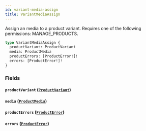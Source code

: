 ```yaml
---
id: variant-media-assign
title: VariantMediaAssign
---
```


Assign an media to a product variant. Requires one of the following permissions: MANAGE_PRODUCTS.

```graphql
type VariantMediaAssign {
  productVariant: ProductVariant
  media: ProductMedia
  productErrors: [ProductError!]!
  errors: [ProductError!]!
}
```

### Fields

#### `productVariant` ([`ProductVariant`](../../../developer/api-reference/objects/product-variant))

#### `media` ([`ProductMedia`](../../../developer/api-reference/objects/product-media))

#### `productErrors` ([`ProductError`](../../../developer/api-reference/objects/product-error))

#### `errors` ([`ProductError`](../../../developer/api-reference/objects/product-error))

